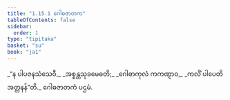 ```yaml
---
title: "1.15.1 ဂေါဓဇာတက"
tableOfContents: false
sidebar:
  order: 1
type: "tipitaka"
basket: "su"
book: "ja1"
---
```



<DynamicBreadcrumb />

<Division number="141" book="ja1">

<Paragraph number="313" type="verses" book="ja1">
_“န ပါပဇနသံသေဝီ,_  
_အစ္စန္တသုခမေဓတိ;_  
_ဂေါဓာကုလံ ကကဏ္ဋာဝ,_  
_ကလိံ ပါပေတိ အတ္တနန်”တိ._  


</Paragraph>
</Division>

<Paragraph number="314" type="center" book="ja1">
ဂေါဓဇာတကံ ပဌမံ.
</Paragraph>
